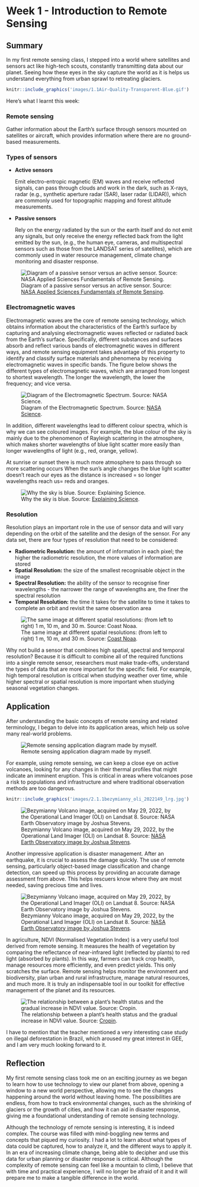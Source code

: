 # Week 1 - Introduction to Remote Sensing

## Summary

In my first remote sensing class, I stepped into a world where satellites and sensors act like high-tech scouts, constantly transmitting data about our planet. Seeing how these eyes in the sky capture the world as it is helps us understand everything from urban sprawl to retreating glaciers.

```r
knitr::include_graphics('images/1.1Air-Quality-Transparent-Blue.gif')

```

Here's what I learnt this week:

### Remote sensing

Gather information about the Earth's surface through sensors mounted on satellites or aircraft, which provides information where there are no ground-based measurements.

### **Types of sensors**

-   **Active sensors**

    Emit electro-entropic magnetic (EM) waves and receive reflected signals, can pass through clouds and work in the dark, such as X-rays, radar (e.g., synthetic aperture radar (SAR), laser radar (LIDAR)), which are commonly used for topographic mapping and forest altitude measurements.

-   **Passive sensors**

    Rely on the energy radiated by the sun or the earth itself and do not emit any signals, but only receive the energy reflected back from the light emitted by the sun, (e.g., the human eye, cameras, and multispectral sensors such as those from the LANDSAT series of satellites), which are commonly used in water resource management, climate change monitoring and disaster response.

![Diagram of a passive sensor versus an active sensor. Source: [NASA Applied Sciences Fundamentals of Remote Sensing](https://appliedsciences.nasa.gov/sites/default/files/2024-03/McCartney_SXSW_edited_SC.pdf).](images/1.1.2activePassive.png)

### Electromagnetic waves

Electromagnetic waves are the core of remote sensing technology, which obtains information about the characteristics of the Earth's surface by capturing and analysing electromagnetic waves reflected or radiated back from the Earth's surface. Specifically, different substances and surfaces absorb and reflect various bands of electromagnetic waves in different ways, and remote sensing equipment takes advantage of this property to identify and classify surface materials and phenomena by receiving electromagnetic waves in specific bands. The figure below shows the different types of electromagnetic waves, which are arranged from longest to shortest wavelength. The longer the wavelength, the lower the frequency; and vice versa.

![Diagram of the Electromagnetic Spectrum. Source: [NASA Science](https://www.earthdata.nasa.gov/learn/backgrounders/remote-sensing#orbits).](images/1.1.3EMS-Introduction_0.jpg)

In addition, different wavelengths lead to different colour spectra, which is why we can see coloured images. For example, the blue colour of the sky is mainly due to the phenomenon of Rayleigh scattering in the atmosphere, which makes shorter wavelengths of blue light scatter more easily than longer wavelengths of light (e.g., red, orange, yellow).

At sunrise or sunset there is much more atmosphere to pass through so more scattering occurs When the sun's angle changes the blue light scatter doesn't reach our eyes as the distance is increased = so longer wavelengths reach us= reds and oranges.

![Why the sky is blue. Source: [Explaining Science](https://explainingscience.org/2015/09/30/why-is-the-sky-blue/).](images/1.1.3redsunsetdiagram1.png)

### Resolution

Resolution plays an important role in the use of sensor data and will vary depending on the orbit of the satellite and the design of the sensor. For any data set, there are four types of resolution that need to be considered:

-   **Radiometric Resolution:** the amount of information in each pixel; the higher the radiometric resolution, the more values of information are stored
-   **Spatial Resolution:** the size of the smallest recognisable object in the image
-   **Spectral Resolution:** the ability of the sensor to recognise finer wavelengths - the narrower the range of wavelengths are, the finer the spectral resolution
-   **Temporal Resolution:** the time it takes for the satellite to time it takes to complete an orbit and revisit the same observation area

![The same image at different spatial resolutions: (from left to right) 1 m, 10 m, and 30 m. Source: [Coast Noaa](https://coast.noaa.gov/digitalcoast/data/ccaphighres.html).](images/1.1.4McCartney_SXSW_edited_SC.jpg)

Why not build a sensor that combines high spatial, spectral and temporal resolution? Because it is difficult to combine all of the required functions into a single remote sensor, researchers must make trade-offs, understand the types of data that are more important for the specific field. For example, high temporal resolution is critical when studying weather over time, while higher spectral or spatial resolution is more important when studying seasonal vegetation changes.

## Application

After understanding the basic concepts of remote sensing and related terminology, I began to delve into its application areas, which help us solve many real-world problems.

![Remote sensing application diagram made by myself.](images/1.2application.jpg)

For example, using remote sensing, we can keep a close eye on active volcanoes, looking for any changes in their thermal profiles that might indicate an imminent eruption. This is critical in areas where volcanoes pose a risk to populations and infrastructure and where traditional observation methods are too dangerous.

```r
knitr::include_graphics('images/2.1.1bezymianny_oli_2022149_lrg.jpg')
```

![Bezymianny Volcano image, acquired on May 29, 2022, by the Operational Land Imager (OLI) on Landsat 8.  Source: [NASA Earth Observatory image by Joshua Stevens](https://earthobservatory.nasa.gov/images/149966/fire-and-ice-in-kamchatkal).](images/2.1.1block.jpg)

Another impressive application is disaster management. After an earthquake, it is crucial to assess the damage quickly. The use of remote sensing, particularly object-based image classification and change detection, can speed up this process by providing an accurate damage assessment from above. This helps rescuers know where they are most needed, saving precious time and lives.

![Bezymianny Volcano image, acquired on May 29, 2022, by the Operational Land Imager (OLI) on Landsat 8.  Source: [NASA Earth Observatory image by Joshua Stevens](https://earthobservatory.nasa.gov/images/149966/fire-and-ice-in-kamchatkal).](images/2.1.3earthquake.png)

In agriculture, NDVI (Normalised Vegetation Index) is a very useful tool derived from remote sensing. It measures the health of vegetation by comparing the reflectance of near-infrared light (reflected by plants) to red light (absorbed by plants). In this way, farmers can track crop health, manage resources more efficiently, and even predict yields. This only scratches the surface. Remote sensing helps monitor the environment and biodiversity, plan urban and rural infrastructure, manage natural resources, and much more. It is truly an indispensable tool in our toolkit for effective management of the planet and its resources.

![The relationship between a plant's health status and the gradual increase in NDVI value. Source: [Cropin](https://www.cropin.com/blogs/ndvi-normalized-difference-vegetation-index).](images/2.1.4plant.jpg)

I have to mention that the teacher mentioned a very interesting case study on illegal deforestation in Brazil, which aroused my great interest in GEE, and I am very much looking forward to it.

## Reflection

My first remote sensing class took me on an exciting journey as we began to learn how to use technology to view our planet from above, opening a window to a new world perspective, allowing me to see the changes happening around the world without leaving home. The possibilities are endless, from how to track environmental changes, such as the shrinking of glaciers or the growth of cities, and how it can aid in disaster response, giving me a foundational understanding of remote sensing technology.

Although the technology of remote sensing is interesting, it is indeed complex. The course was filled with mind-boggling new terms and concepts that piqued my curiosity. I had a lot to learn about what types of data could be captured, how to analyze it, and the different ways to apply it. In an era of increasing climate change, being able to decipher and use this data for urban planning or disaster response is critical. Although the complexity of remote sensing can feel like a mountain to climb, I believe that with time and practical experience, I will no longer be afraid of it and it will prepare me to make a tangible difference in the world.

